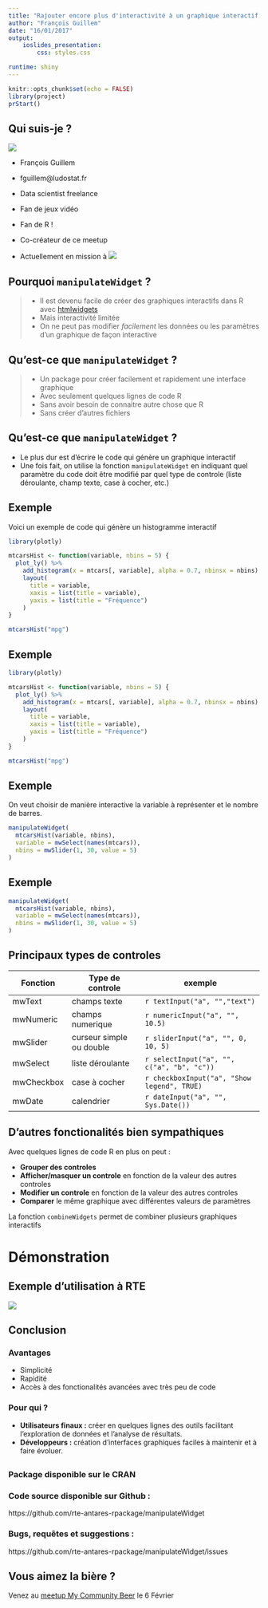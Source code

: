 ```yaml
---
title: "Rajouter encore plus d'interactivité à un graphique interactif avec `manipulateWidget`"
author: "François Guillem"
date: "16/01/2017"
output: 
    ioslides_presentation:
        css: styles.css

runtime: shiny
---
```


```r
knitr::opts_chunk$set(echo = FALSE)
library(project)
prStart()
```

## Qui suis-je ?

<div class="columns-2">
![](img/moi.png)

- François Guillem
- fguillem@ludostat.fr
- Data scientist freelance
- Fan de jeux vidéo

- Fan de R !
- Co-créateur de ce meetup

- Actuellement en mission à ![](img/logo-rte.jpg)

</div>

## Pourquoi `manipulateWidget` ?

> - Il est devenu facile de créer des graphiques interactifs dans R avec [htmlwidgets](http://www.htmlwidgets.org/showcase_leaflet.html)
> - Mais interactivité limitée
> - On ne peut pas modifier *facilement* les données ou les paramètres d'un graphique de façon interactive

## Qu'est-ce que `manipulateWidget` ?

> - Un package pour créer facilement et rapidement une interface graphique
> - Avec seulement quelques lignes de code R
> - Sans avoir besoin de connaitre autre chose que R
> - Sans créer d'autres fichiers

## Qu'est-ce que `manipulateWidget` ?

- Le plus dur est d'écrire le code qui génère un graphique interactif
- Une fois fait, on utilise la fonction `manipulateWidget` en indiquant quel paramètre du code doit être modifié par quel type de controle (liste déroulante, champ texte, case à cocher, etc.)

## Exemple

Voici un exemple de code qui génère un histogramme interactif

```r
library(plotly)

mtcarsHist <- function(variable, nbins = 5) {
  plot_ly() %>% 
    add_histogram(x = mtcars[, variable], alpha = 0.7, nbinsx = nbins) %>% 
    layout(
      title = variable,
      xaxis = list(title = variable),
      yaxis = list(title = "Fréquence")
    )
} 

mtcarsHist("mpg")

```


## Exemple {.flexbox .vcenter}

```r
library(plotly)

mtcarsHist <- function(variable, nbins = 5) {
  plot_ly() %>% 
    add_histogram(x = mtcars[, variable], alpha = 0.7, nbinsx = nbins) %>% 
    layout(
      title = variable,
      xaxis = list(title = variable),
      yaxis = list(title = "Fréquence")
    )
} 

mtcarsHist("mpg")

```

## Exemple

On veut choisir de manière interactive la variable à représenter et le nombre de barres.

```r
manipulateWidget(
  mtcarsHist(variable, nbins),
  variable = mwSelect(names(mtcars)),
  nbins = mwSlider(1, 30, value = 5)
)
```

## Exemple

```r
manipulateWidget(
  mtcarsHist(variable, nbins),
  variable = mwSelect(names(mtcars)),
  nbins = mwSlider(1, 30, value = 5)
)
```

## Principaux types de controles

Fonction  | Type de controle | exemple
----------|------------------|-----------------------------
mwText    | champs texte     |`r textInput("a", "","text")`
mwNumeric | champs numerique | `r numericInput("a", "", 10.5)`
mwSlider  | curseur simple ou double |  `r sliderInput("a", "", 0, 10, 5)`
mwSelect  | liste déroulante | `r selectInput("a", "", c("a", "b", "c"))`
mwCheckbox | case à cocher   | `r checkboxInput("a", "Show legend", TRUE)`
mwDate    | calendrier       | `r dateInput("a", "", Sys.Date())`

## D'autres fonctionalités bien sympathiques

Avec quelques lignes de code R en plus on peut :

- **Grouper des controles**
- **Afficher/masquer un controle** en fonction de la valeur des autres controles
- **Modifier un controle** en fonction de la valeur des autres controles
- **Comparer** le même graphique avec différentes valeurs de paramètres

La fonction `combineWidgets` permet de combiner plusieurs graphiques interactifs

# Démonstration

## Exemple d'utilisation à RTE

![](img/rte_map.png)

## Conclusion

### Avantages
- Simplicité
- Rapidité
- Accès à des fonctionalités avancées avec très peu de code

### Pour qui ?
- **Utilisateurs finaux :** créer en quelques lignes des outils facilitant l'exploration de données et l'analyse de résultats.
- **Développeurs :** création d'interfaces graphiques faciles à maintenir et à faire évoluer.

##

### Package disponible sur le CRAN

### Code source disponible sur Github :
https://github.com/rte-antares-rpackage/manipulateWidget

### Bugs, requêtes et suggestions :
https://github.com/rte-antares-rpackage/manipulateWidget/issues

## Vous aimez la bière ?{#mcb}

Venez au [meetup My Community Beer](https://www.meetup.com/fr-FR/My-Community-Beer/events/236708852/) le 6 Février
